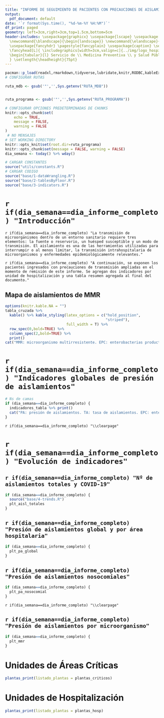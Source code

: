 ```yaml
---
title: "INFORME DE SEGUIMIENTO DE PACIENTES CON PRECAUCIONES DE AISLAMIENTO"
output:
  pdf_document: default
date: '`r format(Sys.time(), "%d-%m-%Y %H:%M")`'
df_print: paged
geometry: left=3cm,right=3cm,top=1.5cm,bottom=5cm
header-includes: \usepackage{graphicx} \usepackage{lscape} \usepackage[export]{adjustbox}
  \newcommand{\blandscape}{\begin{landscape}} \newcommand{\elandscape}{\end{landscape}}
  \usepackage{fancyhdr} \pagestyle{fancyplain} \usepackage{caption} \setlength\headheight{2cm}
  \fancyhead[L]{ \includegraphics[width=3cm,valign=c]{../img/logo_hospital.jpg}} \fancyhead[R]{
  \begin{tabular}{l} Servicio de \\ Medicina Preventiva \\ y Salud Pública \end{tabular}
  } \setlength{\headheight}{75pt}
---
```


```r

pacman::p_load(readxl,rmarkdown,tidyverse,lubridate,knitr,RODBC,kableExtra)
# CONFIGURAR RUTAS

ruta_mdb <- gsub('"','',Sys.getenv("RUTA_MDB"))


ruta_programa <- gsub('"','',Sys.getenv("RUTA_PROGRAMA"))

# CONFIGURAR OPCIONES PREDETERMINADAS DE CHUNKS
knitr::opts_chunk$set(
	echo = TRUE,
	message = FALSE,
	warning = FALSE
)
 # NO MENSAJES
# SET WORKING DIRECTORY
knitr::opts_knit$set(root.dir=ruta_programa)
knitr::opts_chunk$set(message = FALSE, warning = FALSE)
dia_semana <- today() %>% wday()
```

```r
# CARGAR CONSTANTES 
source("utils/constants.R")
# CARGAR CODIGO
source("base/1-dataWrangling.R")
source("base/2-tablesByFloor.R")
source("base/3-indicators.R")
```

# `r if(dia_semana==dia_informe_completo) "Introducción"`

`r if(dia_semana==dia_informe_completo) "La transmisión de microorganismos dentro de un entorno sanitario requiere tres elementos: la fuente o reservorio, un huésped susceptible y un modo de transmisión. El aislamiento es una de las herramientas utilizadas para interrumpir o al menos limitar, la transmisión intrahospitalaria de microorganismos y enfermedades epidemiológicamente relevantes."`

`r if(dia_semana==dia_informe_completo) "A continuación, se exponen los pacientes ingresados con precauciones de transmisión ampliadas en el momento de remisión de este informe. Se agregan dos indicadores por unidad de hospitalización y una tabla resumen agregada al final del documento."`

\clearpage

## Mapa de aislamientos de MMR

```r
options(knitr.kable.NA = "")
tabla_cruzada %>%
  kable() %>% kable_styling(latex_options = c("hold_position",
                                              "striped"),
                            full_width = T) %>% 
  row_spec(0,bold=TRUE) %>% 
  column_spec(2,bold=TRUE) %>% 
  print()
cat("MMR: microorganismo multirresistente. EPC: enterobacterias productoras de carbapenemasa.")
```

# `r if(dia_semana==dia_informe_completo) "Indicadores globales de presión de aislamientos"`

```r
# Ns de camas
if (dia_semana==dia_informe_completo) {
  indicadores_tabla %>% print()
  cat("PA: presión de aislamientos. TA: tasa de aislamientos. EPC: enterobacterias productoras de carbapenemasa.")
}
```

`r if(dia_semana==dia_informe_completo) "\\clearpage"`

# `r if(dia_semana==dia_informe_completo) "Evolución de indicadores"`

## `r if(dia_semana==dia_informe_completo) "Nº de aislamientos totales y COVID-19"`

```r
if (dia_semana==dia_informe_completo) {
  source("base/4-trends.R")
  plt_aisl_totales
}
```

## `r if(dia_semana==dia_informe_completo) "Presión de aislamientos global y por área hospitalaria"`

```r
if (dia_semana==dia_informe_completo) {
  plt_pa_global
}
```

## `r if(dia_semana==dia_informe_completo) "Presión de aislamientos nosocomiales"`

```r
if (dia_semana==dia_informe_completo) {
  plt_pa_nosocomial
}
```

`r if(dia_semana==dia_informe_completo) "\\clearpage"`

## `r if(dia_semana==dia_informe_completo) "Presión de aislamientos por microorganismo"`

```r
if (dia_semana==dia_informe_completo) {
  plt_mmr
}
```

\captionsetup[table]{labelformat=empty}

\blandscape

# Unidades de Áreas Críticas

```r

plantas_print(listado_plantas = plantas_criticos)

```

\elandscape

\clearpage

\blandscape

# Unidades de Hospitalización

```r

plantas_print(listado_plantas = plantas_hosp)

```

\elandscape
